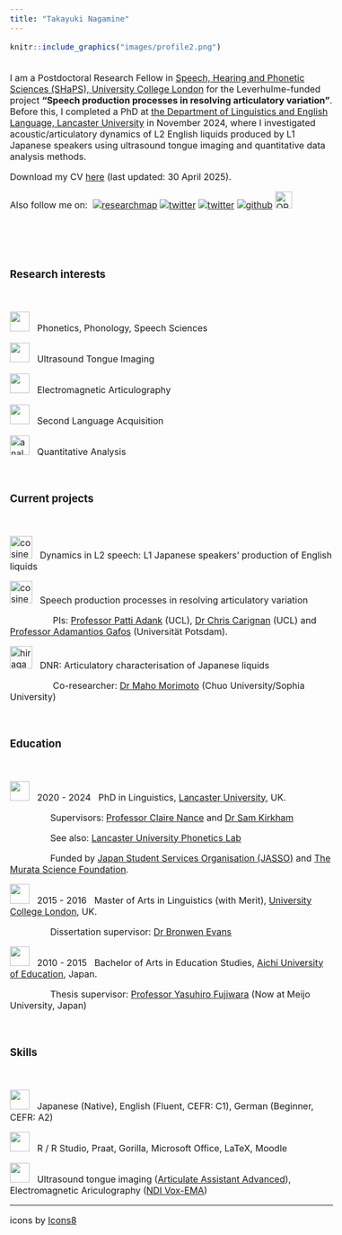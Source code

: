 ```yaml
---
title: "Takayuki Nagamine"
---
```



<style type="text/css">

body, td {
   font-size: 16px;
}
<!-- code.r{ -->
<!--   font-size: 12px; -->
<!-- } -->
<!-- pre { -->
<!--   font-size: 12px -->
<!-- } -->
</style>



```r
knitr::include_graphics("images/profile2.png")
```


<br>
I am a Postdoctoral Research Fellow in [Speech, Hearing and Phonetic Sciences (SHaPS), University College London](https://www.ucl.ac.uk/pals/research/speech-hearing-and-phonetic-sciences) for the Leverhulme-funded project **"Speech production processes in resolving articulatory variation"**. Before this, I completed a PhD at [the Department of Linguistics and English Language, Lancaster University ](https://www.lancaster.ac.uk/linguistics/) in November 2024, where I investigated acoustic/articulatory dynamics of L2 English liquids produced by L1 Japanese speakers using ultrasound tongue imaging and quantitative data analysis methods.


Download my CV [here](https://github.com/TakayukiNagamine/takayukinagamine.github.io/raw/main/papers/Takayuki_Nagamine_CV.pdf) (last updated: 30 April 2025).

Also follow me on:&nbsp;&nbsp;<a href='https://researchmap.jp/takayukinagamine' target='_blank'><img title='researchmap' alt='researchmap' src='https://researchmap.jp/outline/img/researchmap130.gif' border="0"/></a> 
<a href='https://profiles.ucl.ac.uk/99585-takayuki-nagamine' target='_blank'><img title='twitter' alt='twitter' src='https://img.icons8.com/?size=40&id=9887&format=png&color=000000' /></a> 
<a href='https://bsky.app/profile/takayukinagamine.bsky.social' target='_blank'><img title='twitter' alt='twitter' src='https://img.icons8.com/?size=50&id=Pmova64LnA5E&format=png&color=228BE6' /></a> 
<a href='https://github.com/TakayukiNagamine' target='_blank'><img title='github' alt='github' src='https://img.icons8.com/ios-filled/40/null/github.png' /></a> 
<a href="https://orcid.org/0000-0002-0936-4738">
<img alt="ORCID logo" src="https://info.orcid.org/wp-content/uploads/2019/11/orcid_16x16.png" width="30" height="30" />
</a>

<!-- href='https://twitter.com/tn75146488' target='_blank'><img title='twitter' alt='twitter' src='https://img.icons8.com/fluency/48/null/twitter-squared.png' /> -->

<!-- <a href='https://www.researchgate.net/profile/Takayuki_Nagamine' target='_blank'><img title='researchgate' alt='researchgate' src='https://img.icons8.com/external-tal-revivo-color-tal-revivo/40/null/external-researchgate-a-social-networking-site-for-scientists-and-researchers-to-share-papers-logo-color-tal-revivo.png' /></a>  -->

<br>
<br>
<br>


### Research interests

<br>

<img width="35" height="35" src="https://img.icons8.com/ios/50/voice-recognition-scan.png"/> &nbsp; Phonetics, Phonology, Speech Sciences

<img width="35" height="35" src="https://img.icons8.com/external-others-pike-picture/40/null/external-Ultrasound-gynecology-others-pike-picture-2.png"/> &nbsp; Ultrasound Tongue Imaging

<img width="35" height="35" src="https://img.icons8.com/external-icongeek26-outline-icongeek26/64/external-Tongue-human-body-parts-icongeek26-outline-icongeek26.png"/> &nbsp; Electromagnetic Articulography

<img width="35" height="35" src="https://img.icons8.com/ios/40/null/language-skill.png"/> &nbsp; Second Language Acquisition

<img width="35" height="35" src="https://img.icons8.com/ios-glyphs/30/analytics.png" alt="analytics"/> &nbsp; Quantitative Analysis

<br>

### Current projects

<br>

<img width="40" height="40" src="https://img.icons8.com/ios/40/cosine--v1.png" alt="cosine--v1"/> &nbsp; Dynamics in L2 speech: L1 Japanese speakers' production of English liquids


<img width="40" height="40" src="https://img.icons8.com/?size=100&id=uxYsjiIaIErJ&format=png&color=000000" alt="cosine--v1"/> &nbsp; Speech production processes in resolving articulatory variation


&nbsp;&nbsp;&nbsp;&nbsp;&nbsp;&nbsp;&nbsp;&nbsp;&nbsp;&nbsp;&nbsp;&nbsp;&nbsp;&nbsp;&nbsp;&nbsp; PIs: [Professor Patti Adank](https://profiles.ucl.ac.uk/19877) (UCL), [Dr Chris Carignan](https://sites.google.com/view/christopher-carignan/home) (UCL) and [Professor Adamantios Gafos](https://www.ling.uni-potsdam.de/~gafos/) (Universität Potsdam). 

<!-- &nbsp;&nbsp;&nbsp;&nbsp;&nbsp;&nbsp;&nbsp;&nbsp;&nbsp;&nbsp;&nbsp;&nbsp;&nbsp;&nbsp;&nbsp;&nbsp; PhD supervisors: [Professor Claire Nance](https://clairenance.github.io/) and [Dr Sam Kirkham](https://samkirkham.github.io/) (Lancaster University) -->

<!-- <img width="35" height="35" src="https://img.icons8.com/fluency-systems-filled/48/tudor-rose.png" alt="tudor-rose"/> &nbsp; **[Lancashire Tongues: Ultrasound study of dialects in Lancashire](https://www.research.lancs.ac.uk/portal/en/upmprojects/lancashire-tongues(dcb56b68-d20e-4acd-92b0-0ffa6b23c07c).html)** (2022--present) -->

<!-- &nbsp;&nbsp;&nbsp;&nbsp;&nbsp;&nbsp;&nbsp;&nbsp;&nbsp;&nbsp;&nbsp;&nbsp;&nbsp;&nbsp;&nbsp;&nbsp; Conveners: [Claire Nance](https://clairenance.github.io/), [Sam Kirkham](https://samkirkham.github.io/) and [Danielle Turton](https://danielleturton.rbind.io/) (Lancaster University) -->

<img width="40" height="40" src="https://img.icons8.com/ios/50/hiragana-ra.png" alt="hiragana-ra"/> &nbsp; DNR: Articulatory characterisation of Japanese liquids

&nbsp;&nbsp;&nbsp;&nbsp;&nbsp;&nbsp;&nbsp;&nbsp;&nbsp;&nbsp;&nbsp;&nbsp;&nbsp;&nbsp;&nbsp;&nbsp; Co-researcher: [Dr Maho Morimoto](https://sites.google.com/view/mamorimo/) (Chuo University/Sophia University)


<br>

### Education

<br>

<img width="35" height="35" src="https://img.icons8.com/glyph-neue/40/null/graduation-cap.png"/> &nbsp; 2020 - 2024 &nbsp; PhD in Linguistics, [Lancaster University](https://www.lancaster.ac.uk/), UK.

&nbsp;&nbsp;&nbsp;&nbsp;&nbsp;&nbsp;&nbsp;&nbsp;&nbsp;&nbsp;&nbsp;&nbsp;&nbsp;&nbsp;&nbsp;&nbsp;Supervisors: [Professor Claire Nance](https://clairenance.github.io/) and [Dr Sam Kirkham](https://samkirkham.github.io/)

&nbsp;&nbsp;&nbsp;&nbsp;&nbsp;&nbsp;&nbsp;&nbsp;&nbsp;&nbsp;&nbsp;&nbsp;&nbsp;&nbsp;&nbsp;&nbsp;See also: [Lancaster University Phonetics Lab](https://phoneticslab.github.io/)

&nbsp;&nbsp;&nbsp;&nbsp;&nbsp;&nbsp;&nbsp;&nbsp;&nbsp;&nbsp;&nbsp;&nbsp;&nbsp;&nbsp;&nbsp;&nbsp;Funded by [Japan Student Services Organisation (JASSO)](https://www.jasso.go.jp/ryugaku/scholarship_a/daigakuin/index.html) and [The Murata Science Foundation](https://corporate.murata.com/ja-jp/group/zaidan). 

<img width="35" height="35" src="https://img.icons8.com/glyph-neue/40/null/graduation-cap.png"/> &nbsp; 2015 - 2016 &nbsp; Master of Arts in Linguistics (with Merit), [University College London](https://www.ucl.ac.uk/), UK.

&nbsp;&nbsp;&nbsp;&nbsp;&nbsp;&nbsp;&nbsp;&nbsp;&nbsp;&nbsp;&nbsp;&nbsp;&nbsp;&nbsp;&nbsp;&nbsp;Dissertation supervisor: [Dr Bronwen Evans](https://profiles.ucl.ac.uk/8727-bronwen-evans)

<img width="35" height="35" src="https://img.icons8.com/glyph-neue/40/null/graduation-cap.png"/> &nbsp; 2010 - 2015 &nbsp; Bachelor of Arts in Education Studies, [Aichi University of Education](https://www.aichi-edu.ac.jp/), Japan.

&nbsp;&nbsp;&nbsp;&nbsp;&nbsp;&nbsp;&nbsp;&nbsp;&nbsp;&nbsp;&nbsp;&nbsp;&nbsp;&nbsp;&nbsp;&nbsp;Thesis supervisor: [Professor Yasuhiro Fujiwara](https://www.meijo-u.ac.jp/sp/foreign/faculty_members/fujiwara/) (Now at Meijo University, Japan)

<br>

### Skills

<br>

<img width="35" height="35" src="https://img.icons8.com/ios-filled/50/language.png"/> &nbsp; Japanese (Native), English (Fluent, CEFR: C1), German (Beginner, CEFR: A2)

<img width="35" height="35" src="https://img.icons8.com/ios-filled/50/monitor--v1.png"/> &nbsp; R / R Studio, Praat, Gorilla, Microsoft Office, LaTeX, Moodle

<img width="35" height="35" src="https://img.icons8.com/ios-filled/50/open-end-wrench.png"/> &nbsp; Ultrasound tongue imaging ([Articulate Assistant Advanced](http://www.articulateinstruments.com/aaa/)), Electromagnetic Ariculography ([NDI Vox-EMA](https://www.ndigital.com/products/legacy-products/))

----------
icons by <a href="https://icons8.com">Icons8